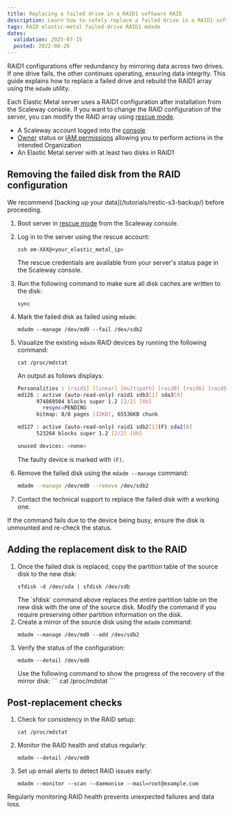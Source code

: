 ```yaml
---
title: Replacing a failed drive in a RAID1 software RAID
description: Learn how to safely replace a failed drive in a RAID1 software RAID configuration on Scaleway Elastic Metal servers
tags: RAID elastic-metal failed-drive RAID1 mdadm
dates:
  validation: 2025-07-15
  posted: 2022-08-26
---
```



RAID1 configurations offer redundancy by mirroring data across two drives. If one drive fails, the other continues operating, ensuring data integrity. This guide explains how to replace a failed drive and rebuild the RAID1 array using the `mdadm` utility.

Each Elastic Metal server uses a RAID1 configuration after installation from the Scaleway console. If you want to change the RAID configuration of the server, you can modify the RAID array using [rescue mode](/elastic-metal/how-to/use-rescue-mode/).

<Requirements />

- A Scaleway account logged into the [console](https://console.scaleway.com)
- [Owner](/iam/concepts/#owner) status or [IAM permissions](/iam/concepts/#permission) allowing you to perform actions in the intended Organization
- An Elastic Metal server with at least two disks in RAID1

## Removing the failed disk from the RAID configuration

<Message type="tip">
  We recommend [backing up your data](/tutorials/restic-s3-backup/) before proceeding.
</Message>

1. Boot server in [rescue mode](/elastic-metal/how-to/use-rescue-mode/) from the Scaleway console.
2. Log in to the server using the rescue account:
    ```
    ssh em-XXX@<your_elastic_metal_ip>
    ```

    <Message type="tip">
      The rescue credentials are available from your server's status page in the Scaleway console.
    </Message>
3. Run the following command to make sure all disk caches are written to the disk:
    ```
    sync
    ```
4. Mark the failed disk as failed using `mdadm`:
    ```
    mdadm --manage /dev/md0 --fail /dev/sdb2
    ```
5. Visualize the existing `mdadm` RAID devices by running the following command:
    ```
    cat /proc/mdstat
    ```

    An output as follows displays:

    ```bash
    Personalities : [raid1] [linear] [multipath] [raid0] [raid6] [raid5] [raid4] [raid10]
    md126 : active (auto-read-only) raid1 sdb3[1] sda3[0]
          974869504 blocks super 1.2 [2/2] [UU]
            resync=PENDING
          bitmap: 8/8 pages [32KB], 65536KB chunk

    md127 : active (auto-read-only) raid1 sdb2[1](F) sda2[0]
          523264 blocks super 1.2 [2/2] [UU]

    unused devices: <none>
    ```

    The faulty device is marked with `(F)`.
6. Remove the failed disk using the `mdadm --manage` command:
    ```bash
    mdadm --manage /dev/md0 --remove /dev/sdb2
    ```
7. Contact the technical support to replace the failed disk with a working one.

<Message type="important">
  If the command fails due to the device being busy, ensure the disk is unmounted and re-check the status.
</Message>

## Adding the replacement disk to the RAID

1. Once the failed disk is replaced, copy the partition table of the source disk to the new disk:
    ```
    sfdisk -d /dev/sda | sfdisk /dev/sdb
    ```
    <Message type="important">
      The `sfdisk` command above replaces the entire partition table on the new disk with the one of the source disk. Modify the command if you require preserving other partition information on the disk.
    </Message>
2. Create a mirror of the source disk using the `mdadm` command:
    ```
    mdadm --manage /dev/md0 --add /dev/sdb2
    ```
3. Verify the status of the configuration:
    ```
    mdadm --detail /dev/md0
    ```
    <Message type="tip">
      Use the following command to show the progress of the recovery of the mirror disk:
      ```
      cat /proc/mdstat
      ```
    </Message>

## Post-replacement checks

1. Check for consistency in the RAID setup:
    ```
    cat /proc/mdstat
    ```
2. Monitor the RAID health and status regularly:
    ```
    mdadm --detail /dev/md0
    ```
3. Set up email alerts to detect RAID issues early:
    ```
    mdadm --monitor --scan --daemonise --mail=root@example.com
    ```

<Message type="tip">
  Regularly monitoring RAID health prevents unexpected failures and data loss.
</Message>